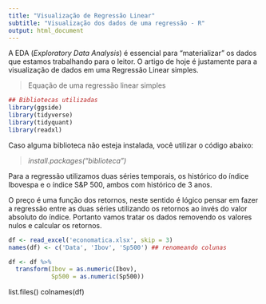 ```yaml
---
title: "Visualização de Regressão Linear"
subtitle: "Visualização dos dados de uma regressão - R"
output: html_document
---
```


A EDA (*Exploratory Data Analysis*) é essencial para "materializar" os dados que estamos trabalhando para o leitor. O artigo de hoje é justamente para a visualização de dados em uma Regressão Linear simples.

> Equação de uma regressão linear simples

```r
## Bibliotecas utilizadas
library(ggside)
library(tidyverse)
library(tidyquant)
library(readxl)
```

Caso alguma biblioteca não esteja instalada, você utilizar o código abaixo:

> *install.packages("biblioteca")*

Para a regressão utilizamos duas séries temporais, os histórico do índice Ibovespa e o índice S&P 500, ambos com histórico de 3 anos.

O preço é uma função dos retornos, neste sentido é lógico pensar em fazer a regressão entre as duas séries utilizando os retornos ao invés do valor absoluto do índice. Portanto vamos tratar os dados removendo os valores nulos e calcular os retornos.

```r
df <- read_excel('economatica.xlsx', skip = 3)
names(df) <- c('Data', 'Ibov', 'Sp500') ## renomeando colunas

df <- df %>%
  transform(Ibov = as.numeric(Ibov),
            Sp500 = as.numeric(Sp500))

```

list.files()
colnames(df)

